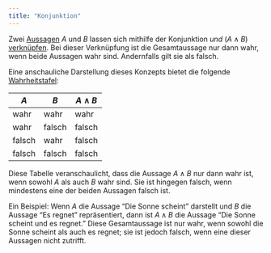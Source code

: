```yaml
---
title: "Konjunktion"
---
```


Zwei [Aussagen](aussagen.qmd) $A$ und $B$ lassen sich mithilfe der Konjunktion *und* ($A \land B$) [verknüpfen](verknuepfung.qmd). Bei dieser Verknüpfung ist die Gesamtaussage nur dann wahr, wenn beide Aussagen wahr sind. Andernfalls gilt sie als falsch.

Eine anschauliche Darstellung dieses Konzepts bietet die folgende [Wahrheitstafel](wahrheitstafel.qmd):

| $A$   | $B$   | $A \land B$ |
| --- | --- | ----- |
| wahr   | wahr   | wahr     |
| wahr   | falsch   | falsch     |
| falsch   | wahr   | falsch     |
| falsch   | falsch   | falsch     |

Diese Tabelle veranschaulicht, dass die Aussage $A \land B$ nur dann wahr ist, wenn sowohl $A$ als auch $B$ wahr sind. Sie ist hingegen falsch, wenn mindestens eine der beiden Aussagen falsch ist.

Ein Beispiel: Wenn $A$ die Aussage "Die Sonne scheint" darstellt und $B$ die Aussage "Es regnet" repräsentiert, dann ist $A \land B$ die Aussage "Die Sonne scheint und es regnet." Diese Gesamtaussage ist nur wahr, wenn sowohl die Sonne scheint als auch es regnet; sie ist jedoch falsch, wenn eine dieser Aussagen nicht zutrifft.